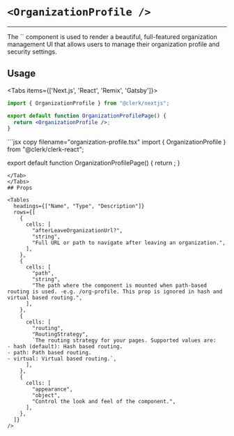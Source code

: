 
# `<OrganizationProfile />`

---

<Images alt="Organization Profile Example" width={1024} height={548} src="/images/ui-components/component-org_profile.svg"/>
The `<OrganizationProfile/>` component is used to render a beautiful, full-featured organization management UI that allows users to manage their organization profile and security settings.

## Usage
<Tabs items={['Next.js', 'React', 'Remix', 'Gatsby']}>
<Tab>
```jsx copy filename="/pages/organization-profile/[[...index]].tsx"
import { OrganizationProfile } from "@clerk/nextjs";

export default function OrganizationProfilePage() {
  return <OrganizationProfile />;
}
```
</Tab>
<Tab>
```jsx copy filename="organization-profile.tsx"
import { OrganizationProfile } from "@clerk/clerk-react";

export default function OrganizationProfilePage() {
  return <OrganizationProfile />;
}
```
</Tab>
</Tabs>
## Props

<Tables
  headings={["Name", "Type", "Description"]}
  rows={[
    {
      cells: [
        "afterLeaveOrganizationUrl?",
        "string",
        "Full URL or path to navigate after leaving an organization.",
      ],
    },
    {
      cells: [
        "path",
        "string",
        "The path where the component is mounted when path-based routing is used. -e.g. /org-profile. This prop is ignored in hash and virtual based routing.",
      ],
    },
    {
      cells: [
        "routing",
        "RoutingStrategy",
        `The routing strategy for your pages. Supported values are:
- hash (default): Hash based routing.
- path: Path based routing.
- virtual: Virtual based routing.`,
      ],
    },
    {
      cells: [
        "appearance",
        "object",
        "Control the look and feel of the component.",
      ],
    },
  ]}
/>
